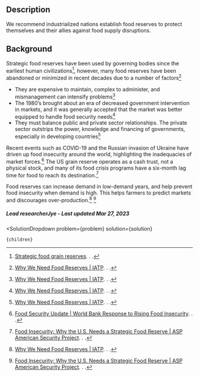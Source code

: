 

## Description


We recommend industrialized nations establish food reserves to protect themselves and their allies against food supply disruptions.


## Background




Strategic food reserves have been used by governing bodies since the earliest human civilizations[^"1"], however, many food reserves have been abandoned or minimized in recent decades due to a number of factors[^"2"]
- They are expensive to maintain, complex to administer, and mismanagement can intensify problems[^"2"]
- The 1980’s brought about an era of decreased government intervention in markets, and it was generally accepted that the market was better equipped to handle food security needs[^"2"]
- They must balance public and private sector relationships. The private sector outstrips the power, knowledge and financing of governments, especially in developing countries[^"2"]


Recent events such as COVID-19 and the Russian invasion of Ukraine have driven up food insecurity around the world, highlighting the inadequacies of market forces.[^"3"] The US grain reserve operates as a cash trust, not a physical stock, and many of its food crisis programs have a six-month lag time for food to reach its destination.[^"4"]


Food reserves can increase demand in low-demand years, and help prevent food insecurity when demand is high. This helps farmers to predict markets and discourages over-production.[^"2"] [^"4"] 




##### Lead researcherJye - Last updated Mar 27, 2023



[^"1"]:  [Strategic food grain reserves](https://www.researchgate.net/publication/254842485_Strategic_food_grain_reserves). . . 
[^"2"]:  [Why We Need Food Reserves | IATP](https://www.iatp.org/documents/why-we-need-food-reserves). . . 
[^"3"]:  [Food Security Update | World Bank Response to Rising Food Insecurity](https://www.worldbank.org/en/topic/agriculture/brief/food-security-update). . . 
[^"4"]:  [Food Insecurity: Why the U.S. Needs a Strategic Food Reserve | ASP American Security Project](https://www.americansecurityproject.org/food-insecurity-why-the-u-s-needs-a-strategic-food-reserve/). . . 
[^"5"]:  [The 2008 Food Price Crisis: Rethinking Food Security Policies](https://unctad.org/system/files/official-document/gdsmdpg2420093_en.pdf). . . 






  <SolutionDropdown 
    problem={problem} 
    solution={solution}
  >
    {children}
  </SolutionDropdown>